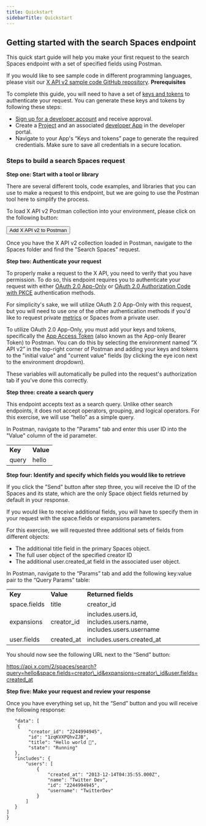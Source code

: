 ---
title: Quickstart
sidebarTitle: Quickstart
---


## Getting started with the search Spaces endpoint

This quick start guide will help you make your first request to the search Spaces endpoint with a set of specified fields using Postman.

If you would like to see sample code in different programming languages, please visit our [X API v2 sample code GitHub repository](https://github.com/xdevplatform/Twitter-API-v2-sample-code).
<Note>
**Prerequisites**

To complete this guide, you will need to have a set of [keys and tokens](/resources/fundamentals/authentication) to authenticate your request. You can generate these keys and tokens by following these steps:

* [Sign up for a developer account](https://developer.x.com/en/apply-for-access) and receive approval.
* Create a [Project](/resources/fundamentals/projects) and an associated [developer App](/resources/fundamentals/developer-apps) in the developer portal.
* Navigate to your App's “Keys and tokens” page to generate the required credentials. Make sure to save all credentials in a secure location.
</Note>

### Steps to build a search Spaces request

**Step one: Start with a tool or library**

There are several different tools, code examples, and libraries that you can use to make a request to this endpoint, but we are going to use the Postman tool here to simplify the process.

To load X API v2 Postman collection into your environment, please click on the following button:

<Button href="https://t.co/twitter-api-postman">
  Add X API v2 to Postman
</Button>

Once you have the X API v2 collection loaded in Postman, navigate to the Spaces folder and find the "Search Spaces" request.
 

**Step two: Authenticate your request**

To properly make a request to the X API, you need to verify that you have permission. To do so, this endpoint requires you to authenticate your request with either [OAuth 2.0 App-Only](https://aem.twitter.biz/content/developer-twitter/en/docs/authentication/oauth-2-0/application-only.html) or [OAuth 2.0 Authorization Code with PKCE](https://aem.twitter.biz/content/developer-twitter/en/docs/authentication/oauth-2-0/authorization-code.html) authentication methods.

For simplicity's sake, we will utilize OAuth 2.0 App-Only with this request, but you will need to use one of the other authentication methods if you'd like to request private [metrics](https://aem.twitter.biz/content/developer-twitter/en/docs/twitter-api/metrics.html) or Spaces from a private user. 

To utilize OAuth 2.0 App-Only, you must add your keys and tokens, specifically the [App Access Token](https://aem.twitter.biz/content/developer-twitter/en/docs/authentication/oauth-2-0/bearer-tokens.html) (also known as the App-only Bearer Token) to Postman. You can do this by selecting the environment named “X API v2” in the top-right corner of Postman and adding your keys and tokens to the "initial value" and "current value" fields (by clicking the eye icon next to the environment dropdown).

These variables will automatically be pulled into the request's authorization tab if you've done this correctly.
 

**Step three: create a search query**

This endpoint accepts text as a search query. Unlike other search endpoints, it does not accept operators, grouping, and logical operators. For this exercise, we will use “hello” as a simple query.

In Postman, navigate to the "Params" tab and enter this user ID into the "Value" column of the id parameter.

|     |     |
| :--- | :--- |
| **Key** | **Value** |
| query | hello |

**Step four: Identify and specify which fields you would like to retrieve**

If you click the "Send" button after step three, you will receive the ID of the Spaces and its state, which are the only Space object fields returned by default in your response.

If you would like to receive additional fields, you will have to specify them in your request with the space.fields or expansions parameters.

For this exercise, we will requested three additional sets of fields from different objects:

* The additional title field in the primary Spaces object.
* The full user object of the specified creator ID
* The additional user.created_at field in the associated user object.

In Postman, navigate to the “Params” tab and add the following key:value pair to the “Query Params” table:

|     |     |     |
| :--- | :--- | :--- |
| **Key** | **Value** | **Returned fields** |
| space.fields | title | creator_id |
| expansions | creator_id | includes.users.id, includes.users.name, includes.users.username |
| user.fields | created_at | includes.users.created_at |

You should now see the following URL next to the “Send” button:

https://api.x.com/2/spaces/search?query=hello&space.fields=creator\_id&expansions=creator\_id&user.fields=created_at

**Step five: Make your request and review your response**

Once you have everything set up, hit the “Send” button and you will receive the following response:

```{
   "data": [
    {
        "creator_id": "2244994945",
        "id": "1zqKVXPQhvZJB",
        "title": "Hello world 👋",
        "state": "Running"
   },
   "includes": {
       "users": [
           {
               "created_at": "2013-12-14T04:35:55.000Z",
               "name": "Twitter Dev",
               "id": "2244994945",
               "username": "TwitterDev"
           }
       ]
   }
]
}
```